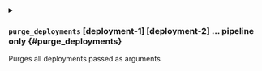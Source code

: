 

<details className="config-field -function" data-expandable="true">
<summary>

### `purge_deployments` <span className="config-field-type">[deployment-1] [deployment-2] ...</span> <span className="config-field-enum"></span> <span className="config-field-default -return"></span> <span className="config-field-required" data-required="true">pipeline only</span>  {#purge_deployments}

Purges all deployments passed as arguments

</summary>

<PartialForcepurge />
<PartialAll />
<PartialExcept />
<PartialSequential />


</details>
